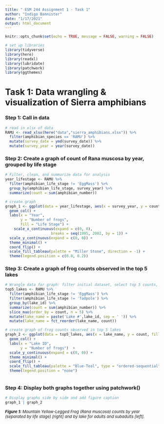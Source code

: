 ```yaml
---
title: " ESM 244 Assignment 1 - Task 1"
author: "Indigo Bannister"
date: "1/17/2021"
output: html_document
---
```


```r
knitr::opts_chunk$set(echo = TRUE, message = FALSE, warning = FALSE)

# set up libraries
library(tidyverse)
library(here)
library(readxl)
library(lubridate)
library(patchwork)
library(ggthemes)

```
# Task 1: Data wrangling & visualization of Sierra amphibians

### Step 1: Call in data

```r
# read in xlsx of data
RAMU <- read_xlsx(here("data","sierra_amphibians.xlsx")) %>% 
  filter(amphibian_species == 'RAMU') %>% 
  mutate(survey_date = ymd(survey_date)) %>% 
  mutate(survey_year = year(survey_date)) 

```

### Step 2: Create a graph of count of Rana muscosa by year, grouped by life stage
```r
# Filter, clean, and summarize data for analysis
year_lifestage <- RAMU %>% 
  filter(amphibian_life_stage != 'EggMass') %>% 
  group_by(amphibian_life_stage, survey_year) %>% 
  summarize(count = sum(amphibian_number))

# create graph 
graph_1 <- ggplot(data = year_lifestage, aes(x = survey_year, y = count, fill = amphibian_life_stage)) + 
  geom_col() + 
  labs(x = "Year",
       y = "Number of frogs",
       fill = "Life Stage") +
    scale_x_continuous(expand = c(0, 0),
                     breaks = seq(1995, 2002, by = 1)) +
  scale_y_continuous(expand = c(0, 0)) +
  theme_minimal() + 
  coord_flip() +
  scale_fill_tableau(palette = "Miller Stone", direction = -1) + 
  theme(legend.position = c(0.8, 0.2))

```

### Step 3: Create a graph of frog counts observed in the top 5 lakes
```r
# Wrangle data for graph: filter initial dataset, select top 5 counts, and adjust naming for graph visual
top5_lakes <- RAMU %>% 
  filter(amphibian_life_stage != 'EggMass') %>% 
  filter(amphibian_life_stage != 'Tadpole') %>% 
  group_by(lake_id) %>% 
  summarize(count = sum(amphibian_number)) %>% 
  slice_max(order_by = count, n = 5) %>% 
  mutate(lake_name = paste('Lake #',lake_id, sep = ' ')) %>% 
  mutate(lake_name = fct_reorder(lake_name, count))

# create graph of frog counts observed in top 5 lakes
graph_2 <- ggplot(data = top5_lakes, aes(x = lake_name, y = count, fill = lake_name)) + 
  geom_col() + 
  labs(x = "Lake ID",
       y = "Number of frogs")  +
  scale_y_continuous(expand = c(0, 0)) +
  theme_minimal() + 
  coord_flip() +
  scale_fill_tableau(palette = "Blue-Teal", type = "ordered-sequential", direction = 1) +
  theme(legend.position = "none")
  
```

### Step 4: Display both graphs together using patchwork()

```r
# Display graphs side by side and add figure caption
graph_1 | graph_2
```

<font size="2"> ***Figure 1:*** *Mountain Yellow-Legged Frog (Rana muscosa) counts by year (separated by life stage) [right] and by lake for adults and subadults [left].* </font>


